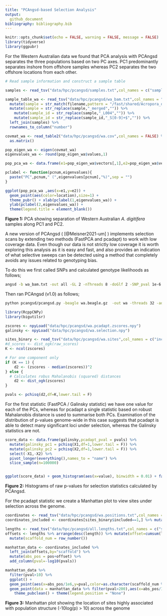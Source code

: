 ```yaml
---
title: "PCAngsd-based Selection Analysis"
output: 
  github_document
bibliography: bibliography.bib
---
```


```r
knitr::opts_chunk$set(echo = FALSE, warning = FALSE, message = FALSE)
library(tidyverse)
library(ggpubr)
```

For the Western Australian data we found that PCA analysis with PCAngsd separates the three populations based on two PC axes.  PC1 predominantly separates inshore from offshore samples whereas PC2 separates the two offshore locations from each other. 

```r
# Read sample information and construct a sample table

samples <- read_tsv("data/hpc/pcangsd/samples.txt",col_names = c("sample_id","location","mapping_rate","mean_mapping_depth","genome_cov"))

sample_table_wa <- read_tsv("data/hpc/pcangsd/wa_bam.txt",col_names = "filename") %>%
  mutate(sample = str_match(filename,pattern = "/fast/shared/Acropora_digitifera_wgs_bamfile/[A-Z]+/(.*)_aligned")[,2]) %>% 
  mutate(sample = str_replace(sample,"_merged","")) %>% 
    mutate(sample_id = str_replace(sample,"_L004","")) %>% 
    mutate(sample_id = str_replace(sample_id,"_S[0-9]+$","")) %>% 
  left_join(samples) %>% 
  rownames_to_column("number")
```

```r
covmat_wa <- read_table2("data/hpc/pcangsd/wa.cov",col_names = FALSE) %>% 
  as.matrix()

pop_eigen_wa <- eigen(covmat_wa)
eigenvalues_wa <- round(pop_eigen_wa$values,1)

pop_pca_wa <- data.frame(e1=pop_eigen_wa$vectors[,1],e2=pop_eigen_wa$vectors[,2]) %>% cbind(sample_table_wa)

pclabel <- function(pcnum,eigenvalues){
  paste("PC",pcnum," (",eigenvalues[pcnum],"%)",sep = "")
}

ggplot(pop_pca_wa ,aes(x=e1,y=e2)) + 
  geom_point(aes(color=location),size=1) + 
  theme_pubr() + xlab(pclabel(1,eigenvalues_wa)) + 
  ylab(pclabel(2,eigenvalues_wa)) + 
  theme(legend.title = element_blank())
```


**Figure 1:** PCA showing separation of Western Australian *A. digitifera* samples along PC1 and PC2.

A new version of PCAngsd ( [@Meisner2021-um] ) implements selection scans by extending two methods (FastPCA and pcadapt) to work with low coverage data.  Even though our data is not strictly low coverage it is worth exploring this analysis as it is easy and fast, and also provides an indication of what selective sweeps can be detected using a method that completely avoids any issues related to genotyping bias. 

To do this we first called SNPs and calculated genotype likelihoods as follows;

```bash
angsd -b wa_bam.txt -out all -GL 2 -nThreads 8 -doGlf 2 -SNP_pval 1e-6 -doMajorMinor 1 -doMaf 2 -doCounts 1 -minMaf 0.05 -minInd 67 -minMapQ 20 -minQ 20 -setMinDepth 750 -setMaxDepth 2500 -setMinDepthInd 3
```

Then ran PCAngsd (v1.0) as follows;

```bash
python pcangsd/pcangsd.py -beagle wa.beagle.gz	-out wa	-threads 32	-admix	-selection	-pcadapt	-selection_e 2	-snp_weights	-maf_save	-pi_save  	-dosage_save  	-sites_save 	-tree 
```

```r
library(RcppCNPy)
library(bigutilsr)

zscores <- npyLoad("data/hpc/pcangsd/wa.pcadapt.zscores.npy")
galinsky <- npyLoad("data/hpc/pcangsd/wa.selection.npy")

sites_binary <- read_tsv("data/hpc/pcangsd/wa.sites",col_names = c("included"))
#d_scores <- dist_ogk(raw_scores)
K <- ncol(zscores)

# For one component only
if (K == 1) {
	d2 <- (zscores - median(zscores))^2
} else {
  # Calculates robus Mahalanobis (squared) distances
	d2 <- dist_ogk(zscores)
}

pvals <- pchisq(d2,df=K,lower.tail = F)
```

For the first statistic (FastPCA / Galinsky statistic) we have one value for each of the PCs, whereas for pcadapt a single statistic based on robust Mahalanobis distance is used to summarise both PCs.  Examination of the distribution of p-values genome-wide in this case suggests that pcadapt is able to detect many significant loci under selection, whereas the Galinsky statistics are not.

```r
score_data <- data.frame(galinsky,pcadapt_pval = pvals) %>% 
  mutate(galinsky_pc1 = pchisq(X1,df=1,lower.tail = F)) %>% 
  mutate(galinsky_pc2 = pchisq(X2,df=1,lower.tail = F)) %>% 
  select(-X1,-X2) %>% 
  pivot_longer(everything(),names_to = "name") %>% 
  slice_sample(n=100000)


ggplot(score_data) + geom_histogram(aes(x=value), binwidth = 0.01) + facet_wrap(~name, ncol = 1, scales = "free")
```

**Figure 2:** Histograms of raw p-values for selection statistics calculated by PCAngsd.

For the pcadapt statistic we create a Manhattan plot to view sites under selection across the genome.

```r
coordinates <- read_tsv("data/hpc/pcangsd/wa.positions.txt",col_names = c("scaffold","pos"))
coordinates_included <- coordinates[sites_binary$included==1,] %>% mutate(p=row_number())

lengths <- read_tsv("data/hpc/pcangsd/all.lengths.txt",col_names = c("scaffold","length"))
offsets <- lengths %>% arrange(desc(length)) %>% mutate(offset=cumsum(length)-length) %>% 
  mutate(scaffold_num = row_number())

manhattan_data <- coordinates_included %>% 
  left_join(offsets,by="scaffold") %>% 
  mutate(abs_pos = pos+offset) %>% 
  add_column(pval=-log10(pvals))

manhattan_data %>% 
  filter(pval>10) %>% 
  ggplot() + 
  geom_point(aes(x=abs_pos/1e6,y=pval,color=as.character(scaffold_num %% 2)),size=0.1) + ylab("-log10(p)") + xlab("Genome Position / Mb") + 
  geom_point(data = manhattan_data %>% filter(pval>200),aes(x=abs_pos/1e6,y=pval,color=as.character(scaffold_num %% 2)),size=2) + ylab("-log10(p)") + xlab("Genome Position / Mb") + 
    theme_pubclean() + theme(legend.position = "None")
```


**Figure 3:** Manhattan plot showing the location of sites highly associated with population structure (-10log(p) > 10) across the genome